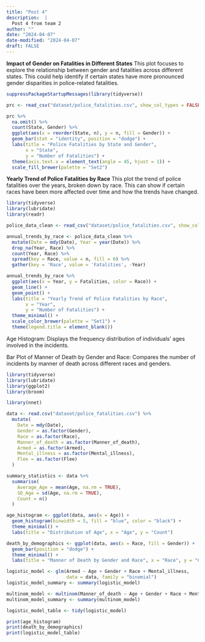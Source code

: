 ```yaml
---
title: "Post 4"
description:  |
  Post 4 from team 2
author: ""
date: "2024-04-07"
date-modified: "2024-04-07"
draft: FALSE
---
```


**Impact of Gender on Fatalities in Different States**
This plot focuses to explore the relationship between gender and fatalities across different states. This could help identify if certain states have more pronounced gender disparities in police-related fatalities.

```r
suppressPackageStartupMessages(library(tidyverse))

prc <- read_csv("dataset/police_fatalities.csv", show_col_types = FALSE)

prc %>%
  na.omit() %>%
  count(State, Gender) %>%
  ggplot(aes(x = reorder(State, n), y = n, fill = Gender)) +
  geom_bar(stat = "identity", position = "dodge") +
  labs(title = "Police Fatalities by State and Gender",
       x = "State",
       y = "Number of Fatalities") +
  theme(axis.text.x = element_text(angle = 45, hjust = 1)) +
  scale_fill_brewer(palette = "Set2")

```
**Yearly Trend of Police Fatalities by Race**
This plot the trend of police fatalities over the years, broken down by race. This can show if certain races have been more affected over time and how the trends have changed.
```r
library(tidyverse)
library(lubridate)
library(readr)

police_data_clean <- read_csv("dataset/police_fatalities.csv", show_col_types = FALSE)

annual_trends_by_race <- police_data_clean %>%
  mutate(Date = mdy(Date), Year = year(Date)) %>%
  drop_na(Year, Race) %>%
  count(Year, Race) %>%
  spread(key = Race, value = n, fill = 0) %>%
  gather(key = 'Race', value = 'Fatalities', -Year)

annual_trends_by_race %>%
  ggplot(aes(x = Year, y = Fatalities, color = Race)) +
  geom_line() + 
  geom_point() + 
  labs(title = "Yearly Trend of Police Fatalities by Race",
       x = "Year",
       y = "Number of Fatalities") +
  theme_minimal() +
  scale_color_brewer(palette = "Set1") +
  theme(legend.title = element_blank()) 


```

Age Histogram: Displays the frequency distribution of individuals' ages involved in the incidents.

Bar Plot of Manner of Death by Gender and Race: Compares the number of incidents by manner of death across different races and genders.

```r
library(tidyverse)
library(lubridate)
library(ggplot2)
library(broom)

library(nnet)

data <- read.csv("dataset/police_fatalities.csv") %>%
  mutate(
    Date = mdy(Date), 
    Gender = as.factor(Gender),
    Race = as.factor(Race),
    Manner_of_death = as.factor(Manner_of_death),
    Armed = as.factor(Armed),
    Mental_illness = as.factor(Mental_illness),
    Flee = as.factor(Flee)
  )

summary_statistics <- data %>%
  summarise(
    Average_Age = mean(Age, na.rm = TRUE),
    SD_Age = sd(Age, na.rm = TRUE),
    Count = n()
  )

age_histogram <- ggplot(data, aes(x = Age)) +
  geom_histogram(binwidth = 5, fill = "blue", color = "black") +
  theme_minimal() +
  labs(title = "Distribution of Age", x = "Age", y = "Count")

death_by_demographics <- ggplot(data, aes(x = Race, fill = Gender)) +
  geom_bar(position = "dodge") +
  theme_minimal() +
  labs(title = "Manner of Death by Gender and Race", x = "Race", y = "Count")

logistic_model <- glm(Armed ~ Age + Gender + Race + Mental_illness, 
                      data = data, family = "binomial")
logistic_model_summary <- summary(logistic_model)

multinom_model <- multinom(Manner_of_death ~ Age + Gender + Race + Mental_illness, data = data)
multinom_model_summary <- summary(multinom_model)

logistic_model_table <- tidy(logistic_model)

print(age_histogram)
print(death_by_demographics)
print(logistic_model_table)
```

